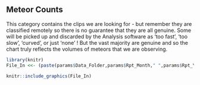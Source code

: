 ## Meteor Counts
  
This category contains the clips we are looking for - but remember they are classified remotely so there is no guarantee that they are all genuine. Some will be picked up and discarded by the Analysis software as 'too fast', 'too slow', 'curved', or just 'none' ! But the vast majority are genuine and so the chart truly reflects the volumes of meteors that we are observing.

```{r echo = FALSE, out.width='100%'}

library(knitr)
File_In <<- (paste(params$Data_Folder,params$Rpt_Month," ",params$Rpt_Year,"/","Chart_Category_Bar_",params$Rpt_Year,"_YTD__Meteor.jpg",sep=""))

knitr::include_graphics(File_In)
```